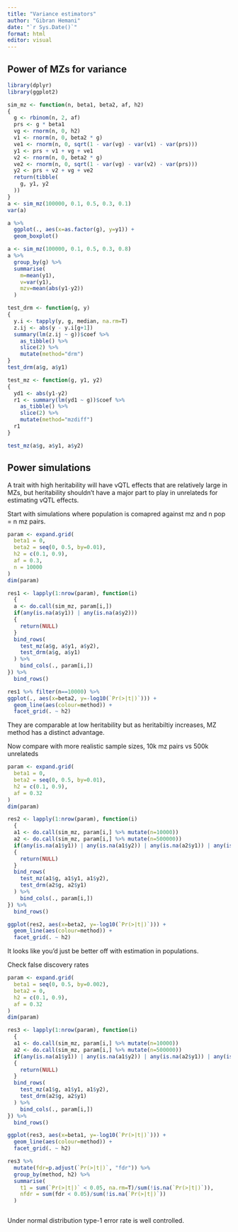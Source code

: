 ```yaml
---
title: "Variance estimators"
author: "Gibran Hemani"
date: "`r Sys.Date()`"
format: html
editor: visual
---
```


## Power of MZs for variance

```r
library(dplyr)
library(ggplot2)
```

```r
sim_mz <- function(n, beta1, beta2, af, h2)
{
  g <- rbinom(n, 2, af)
  prs <- g * beta1
  vg <- rnorm(n, 0, h2)
  v1 <- rnorm(n, 0, beta2 * g)
  ve1 <- rnorm(n, 0, sqrt(1 - var(vg) - var(v1) - var(prs)))
  y1 <- prs + v1 + vg + ve1
  v2 <- rnorm(n, 0, beta2 * g)
  ve2 <- rnorm(n, 0, sqrt(1 - var(vg) - var(v2) - var(prs)))
  y2 <- prs + v2 + vg + ve2
  return(tibble(
    g, y1, y2
  ))
}
a <- sim_mz(100000, 0.1, 0.5, 0.3, 0.1)
var(a)
```

```r
a %>%
  ggplot(., aes(x=as.factor(g), y=y1)) +
  geom_boxplot()
```

```r
a <- sim_mz(100000, 0.1, 0.5, 0.3, 0.8)
a %>% 
  group_by(g) %>% 
  summarise(
    m=mean(y1), 
    v=var(y1), 
    mzv=mean(abs(y1-y2))
  )
```

```r
test_drm <- function(g, y)
{
  y.i <- tapply(y, g, median, na.rm=T)  
  z.ij <- abs(y - y.i[g+1])
  summary(lm(z.ij ~ g))$coef %>%
    as_tibble() %>%
    slice(2) %>%
    mutate(method="drm")
}
test_drm(a$g, a$y1)
```

```r
test_mz <- function(g, y1, y2)
{
  yd1 <- abs(y1-y2)
  r1 <- summary(lm(yd1 ~ g))$coef %>%
    as_tibble() %>%
    slice(2) %>%
    mutate(method="mzdiff")
  r1
}

test_mz(a$g, a$y1, a$y2)

```

## Power simulations

A trait with high heritability will have vQTL effects that are relatively large in MZs, but heritability shouldn't have a major part to play in unrelateds for estimating vQTL effects.

Start with simulations where population is comapred against mz and n pop = n mz pairs.

```r
param <- expand.grid(
  beta1 = 0,
  beta2 = seq(0, 0.5, by=0.01),
  h2 = c(0.1, 0.9),
  af = 0.3,
  n = 10000
)
dim(param)

res1 <- lapply(1:nrow(param), function(i)
  {
  a <- do.call(sim_mz, param[i,])
  if(any(is.na(a$y1)) | any(is.na(a$y2)))
  {
    return(NULL)
  }
  bind_rows(
    test_mz(a$g, a$y1, a$y2),
    test_drm(a$g, a$y1)
  ) %>%
    bind_cols(., param[i,])
}) %>%
  bind_rows()
```

```r
res1 %>% filter(n==10000) %>%
ggplot(., aes(x=beta2, y=-log10(`Pr(>|t|)`))) +
  geom_line(aes(colour=method)) +
  facet_grid(. ~ h2)
```

They are comparable at low heritability but as heritabiltiy increases, MZ method has a distinct advantage.

Now compare with more realistic sample sizes, 10k mz pairs vs 500k unrelateds

```r
param <- expand.grid(
  beta1 = 0,
  beta2 = seq(0, 0.5, by=0.01),
  h2 = c(0.1, 0.9),
  af = 0.32
)
dim(param)

res2 <- lapply(1:nrow(param), function(i)
  {
  a1 <- do.call(sim_mz, param[i,] %>% mutate(n=10000))
  a2 <- do.call(sim_mz, param[i,] %>% mutate(n=500000))
  if(any(is.na(a1$y1)) | any(is.na(a1$y2)) | any(is.na(a2$y1)) | any(is.na(a2$y2)))
  {
    return(NULL)
  }
  bind_rows(
    test_mz(a1$g, a1$y1, a1$y2),
    test_drm(a2$g, a2$y1)
  ) %>%
    bind_cols(., param[i,])
}) %>%
  bind_rows()
```

```r
ggplot(res2, aes(x=beta2, y=-log10(`Pr(>|t|)`))) +
  geom_line(aes(colour=method)) +
  facet_grid(. ~ h2)
```

It looks like you'd just be better off with estimation in populations.

Check false discovery rates

```r
param <- expand.grid(
  beta1 = seq(0, 0.5, by=0.002),
  beta2 = 0,
  h2 = c(0.1, 0.9),
  af = 0.32
)
dim(param)

res3 <- lapply(1:nrow(param), function(i)
  {
  a1 <- do.call(sim_mz, param[i,] %>% mutate(n=10000))
  a2 <- do.call(sim_mz, param[i,] %>% mutate(n=500000))
  if(any(is.na(a1$y1)) | any(is.na(a1$y2)) | any(is.na(a2$y1)) | any(is.na(a2$y2)))
  {
    return(NULL)
  }
  bind_rows(
    test_mz(a1$g, a1$y1, a1$y2),
    test_drm(a2$g, a2$y1)
  ) %>%
    bind_cols(., param[i,])
}) %>%
  bind_rows()
```

```r
ggplot(res3, aes(x=beta1, y=-log10(`Pr(>|t|)`))) +
  geom_line(aes(colour=method)) +
  facet_grid(. ~ h2)
```

```r
res3 %>% 
  mutate(fdr=p.adjust(`Pr(>|t|)`, "fdr")) %>%
  group_by(method, h2) %>%
  summarise(
    t1 = sum(`Pr(>|t|)` < 0.05, na.rm=T)/sum(!is.na(`Pr(>|t|)`)),
    nfdr = sum(fdr < 0.05)/sum(!is.na(`Pr(>|t|)`))
  )
```

```r

```

Under normal distribution type-1 error rate is well controlled.
